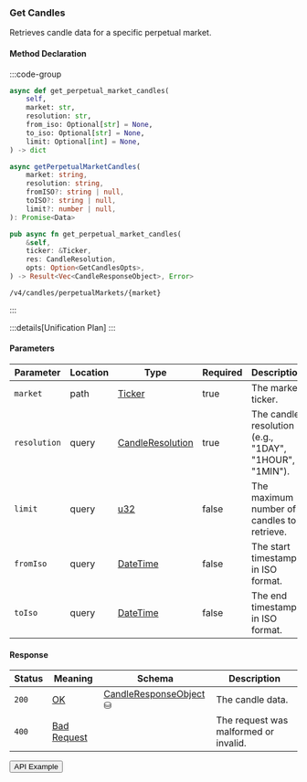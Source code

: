
### Get Candles

Retrieves candle data for a specific perpetual market.

#### Method Declaration

:::code-group

```python [Python]
async def get_perpetual_market_candles(
    self,
    market: str,
    resolution: str,
    from_iso: Optional[str] = None,
    to_iso: Optional[str] = None,
    limit: Optional[int] = None,
) -> dict
```

```typescript [TypeScript]
async getPerpetualMarketCandles(
    market: string,
    resolution: string,
    fromISO?: string | null,
    toISO?: string | null,
    limit?: number | null,
): Promise<Data>
```

```rust [Rust]
pub async fn get_perpetual_market_candles(
    &self,
    ticker: &Ticker,
    res: CandleResolution,
    opts: Option<GetCandlesOpts>,
) -> Result<Vec<CandleResponseObject>, Error>
```

```url [API]
/v4/candles/perpetualMarkets/{market}
```

:::

:::details[Unification Plan]
:::

#### Parameters

| Parameter    | Location | Type               | Required | Description                                            |
| ------------ | -------- | ------------------ | -------- | ------------------------------------------------------ |
| `market`     | path     | [Ticker]           | true     | The market ticker.                                     |
| `resolution` | query    | [CandleResolution] | true     | The candle resolution (e.g., "1DAY", "1HOUR", "1MIN"). |
| `limit`      | query    | [u32]              | false    | The maximum number of candles to retrieve.             |
| `fromIso`    | query    | [DateTime]         | false    | The start timestamp in ISO format.                     |
| `toIso`      | query    | [DateTime]         | false    | The end timestamp in ISO format.                       |

#### Response

| Status | Meaning       | Schema                   | Description                           |
| ------ | ------------- | ------------------------ | ------------------------------------- |
| `200`  | [OK]          | [CandleResponseObject] ⛁ | The candle data.                      |
| `400`  | [Bad Request] |                          | The request was malformed or invalid. |

<Button href="https://indexer.v4testnet.dydx.exchange/v4/candles/perpetualMarkets/BTC-USD?resolution=1DAY">
  API Example
</Button>

[OK]: /types/ok
[u32]: /types/u32
[Ticker]: /types/ticker
[CandleResolution]: /types/candle_resolution
[DateTime]: /types/date_time
[CandleResponseObject]: /types/candle_response_object
[Bad Request]: /types/bad-request
